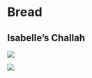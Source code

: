 # Bread {.unnumbered}

## Isabelle's Challah {.unnumbered}

![](_photos/challahRecipe.png)

![](_photos/challahPhotoRound.png)
